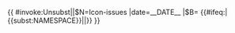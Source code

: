 {{ {{{|safesubst:}}}#invoke:Unsubst||$N=Icon-issues |date=__DATE__ |$B=
<!--{{Icon-issues}} begin-->{{#ifeq:{{NAMESPACE}}|{{<includeonly>subst:</includeonly>NAMESPACE}}|<includeonly>[[Category:錯誤使用替換引用的頁面|{{PAGENAME}}]]</includeonly>|}}{{Ambox
| name  = Icon-issues
| type = style
| sect = {{{1|}}}
| text = '''过度或未適當使用[[Wikipedia:格式手册/旗帜|旗幟模板]]。'''
| fix  = 請協助[{{fullurl:{{FULLPAGENAME}}|action=edit}} 改善]條目，將過度裝飾圖像除去。旗帜模板应当有利于读者阅读，而非装饰用途。[[维基百科:格式手册/文字格式#颜色及内联图像|在条目正文中过度使用旗帜模板]]将破坏条目全文的连贯性，分散读者的注意力。在某些情况下，旗帜模板数量过多还可能导致条目模板数量超出技术限制。
| date  = {{{date|}}}
| time  = {{{time|}}}
| cat   = 需要清理的条目
}}<!--{{Icon-issues}} end-->
}}<noinclude>
{{Documentation}}
</noinclude>